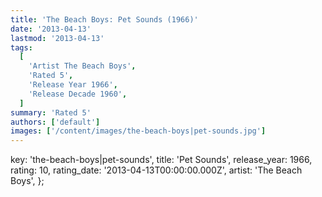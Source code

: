 ```yaml
---
title: 'The Beach Boys: Pet Sounds (1966)'
date: '2013-04-13'
lastmod: '2013-04-13'
tags:
  [
    'Artist The Beach Boys',
    'Rated 5',
    'Release Year 1966',
    'Release Decade 1960',
  ]
summary: 'Rated 5'
authors: ['default']
images: ['/content/images/the-beach-boys|pet-sounds.jpg']
---
```


  key: 'the-beach-boys|pet-sounds',
  title: 'Pet Sounds',
  release_year: 1966,
  rating: 10,
  rating_date: '2013-04-13T00:00:00.000Z',
  artist: 'The Beach Boys',
};

<MusicRating data={data} />
